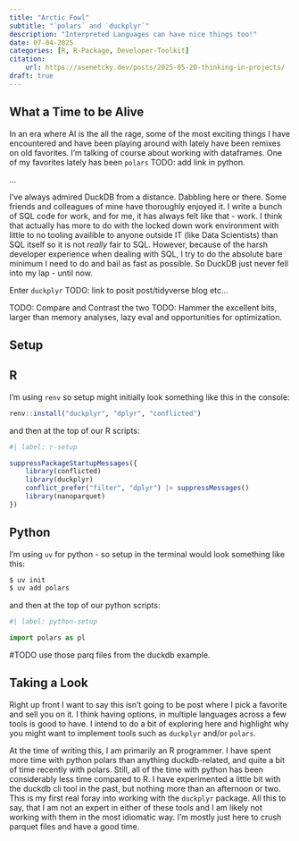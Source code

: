 ```yaml
---
title: "Arctic Fowl"
subtitle: "`polars` and `duckplyr`"
description: "Interpreted Languages can have nice things too!"
date: 07-04-2025
categories: [R, R-Package, Developer-Toolkit] 
citation: 
    url: https://asenetcky.dev/posts/2025-05-20-thinking-in-projects/
draft: true 
---
```


## What a Time to be Alive

In an era where AI is the all the rage, some of the most exciting things I have
encountered and have been playing around with lately have been remixes on old
favorites.  I'm talking of course about working with dataframes.  One of 
my favorites lately has been `polars` TODO: add link in python.

...

I've always admired DuckDB from a distance. Dabbling here or there.  Some 
friends and colleagues of mine have thoroughly enjoyed it. I write a bunch
of SQL code for work, and for me, it has always felt like that - work. I think
that actually has more to do with the locked down work environment with little
to no tooling availible to anyone outside IT (like Data Scientists) than SQL
itself so it is not *really* fair to SQL. However, because of the harsh 
developer experience when dealing with SQL, I try to do  the absolute bare
minimum I need to do and bail as fast as possible.  So DuckDB just never fell
into my lap - until now.

Enter `duckplyr` TODO: link to posit post/tidyverse blog etc...

TODO: Compare and Contrast the two
TODO: Hammer the excellent bits, larger than memory analyses, lazy eval 
and opportunities for optimization.


## Setup

:::{.panel-tabset group="language"}

## R

I'm using `renv` so setup might initially look something like
this in the console:

```r
renv::install("duckplyr", "dplyr", "conflicted")
```

and then at the top of our R scripts:

```r
#| label: r-setup

suppressPackageStartupMessages({
    library(conflicted)
    library(duckplyr)
    conflict_prefer("filter", "dplyr") |> suppressMessages()
    library(nanoparquet)
})

```

## Python
I'm using `uv` for python - so setup in the terminal would look 
something like this:

```bash
$ uv init
$ uv add polars
```

and then at the top of our python scripts:

```python
#| label: python-setup

import polars as pl
```

:::


#TODO use those parq files from the duckdb example.

## Taking a Look

Right up front I want to say this isn't going to be post where I pick
a favorite and sell you on it. I think having options, in multiple languages
across a few tools is good to have.  I intend to do a bit of exploring here
and highlight why you might want to implement tools such as `duckplyr` and/or
`polars`.

At the time of writing this, I am primarily an R programmer. I have spent more
time with python polars than anything duckdb-related, and quite a bit of time
recently with polars. Still, all of the time with python has been considerably 
less time compared to R. I have experimented a little bit with the duckdb cli
tool in the past, but nothing more than an afternoon or two.  This is my first
real foray into working with the `duckplyr` package.  All this to say, that
I am not an expert in either of these tools and I am likely not working
with them in the most idiomatic way. I'm mostly just here to crush
parquet files and have a good time.
